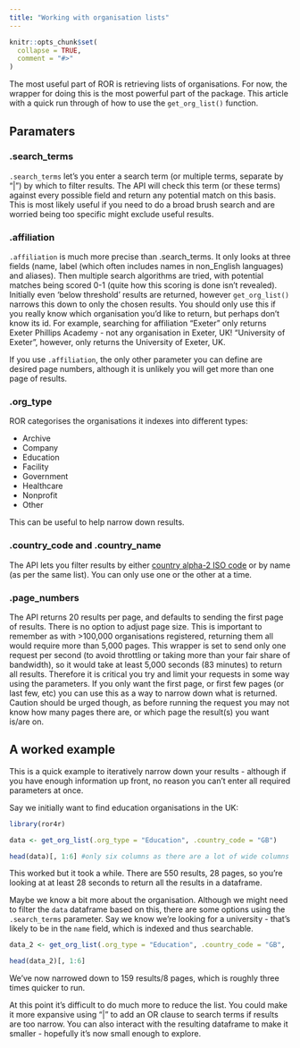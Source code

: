 ```yaml
---
title: "Working with organisation lists"
---
```


```r
knitr::opts_chunk$set(
  collapse = TRUE,
  comment = "#>"
)
```

The most useful part of ROR is retrieving lists of organisations. For now, the wrapper for doing this is the most powerful part of the package. This article with a quick run through of how to use the `get_org_list()` function.

## Paramaters

### .search_terms

`.search_terms` let's you enter a search term (or multiple terms, separate by "|") by which to filter results. The API will check this term (or these terms) against every possible field and return any potential match on this basis. This is most likely useful if you need to do a broad brush search and are worried being too specific might exclude useful results.

### .affiliation

`.affiliation` is much more precise than .search_terms. It only looks at three fields (name, label (which often includes names in non_English languages) and aliases). Then multiple search algorithms are tried, with potential matches being scored 0-1 (quite how this scoring is done isn't revealed). Initially even 'below threshold' results are returned, however `get_org_list()` narrows this down to only the chosen results. You should only use this if you really know which organisation you'd like to return, but perhaps don't know its id. For example, searching for affiliation "Exeter" only returns Exeter Phillips Academy - not any organisation in Exeter, UK! "University of Exeter", however, only returns the University of Exeter, UK.

If you use `.affiliation`, the only other parameter you can define are desired page numbers, although it is unlikely you will get more than  one page of results.

### .org_type

ROR categorises the organisations it indexes into different types:

* Archive
* Company
* Education
* Facility
* Government
* Healthcare
* Nonprofit
* Other

This can be useful to help narrow down results.

### .country_code and .country_name

The API lets you filter results by either [country alpha-2 ISO code](#https://en.wikipedia.org/wiki/ISO_3166-1_alpha-2) or by name (as per the same list). You can only use one or the other at a time.

### .page_numbers

The API returns 20 results per page, and defaults to sending the first page of results. There is no option to adjust page size. This is important to remember as with >100,000 organisations registered, returning them all would require more than 5,000 pages. This wrapper is set to send only one request per second (to avoid throttling or taking more than your fair share of bandwidth), so it would take at least 5,000 seconds (83 minutes) to return all results. Therefore it is critical you try and limit your requests in some way using the parameters. If you only want the first page, or first few pages (or last few, etc) you can use this as a way to narrow down what is returned. Caution should be urged though, as before running the request you may not know how many pages there are, or which page the result(s) you want is/are on.

## A worked example

This is a quick example to iteratively narrow down your results - although if you have enough information up front, no reason you can't enter all required parameters at once.

Say we initially want to find education organisations in the UK:

```r
library(ror4r)

data <- get_org_list(.org_type = "Education", .country_code = "GB")

head(data)[, 1:6] #only six columns as there are a lot of wide columns

```

This worked but it took a while. There are 550 results, 28 pages, so you're looking at at least 28 seconds to return all the results in a dataframe.

Maybe we know a bit more about the organisation. Although we might need to filter the `data` dataframe based on this, there are some options using the `.search_terms` parameter. Say we know we're looking for a university - that's likely to be in the `name` field, which is indexed and thus searchable.

```r

data_2 <- get_org_list(.org_type = "Education", .country_code = "GB", .search_terms = "university")

head(data_2)[, 1:6]

```

We've now narrowed down to 159 results/8 pages, which is roughly three times quicker to run.

At this point it's difficult to do much more to reduce the list. You could make it more expansive using "|" to add an OR clause to search terms if results are too narrow. You can also interact with the resulting dataframe to make it smaller - hopefully it's now small enough to explore.



